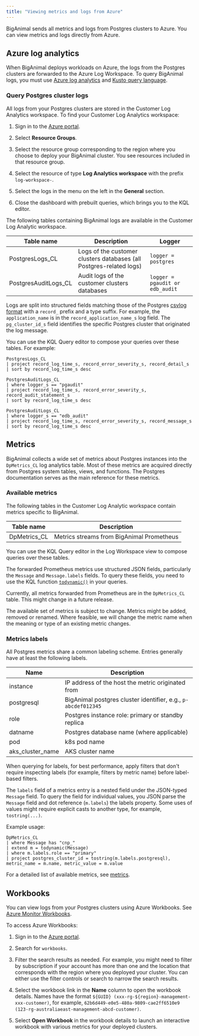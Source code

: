 ```yaml
---
title: "Viewing metrics and logs from Azure"
---
```


BigAnimal sends all metrics and logs from Postgres clusters to Azure. You can view metrics and logs directly from Azure. 

## Azure log analytics

When BigAnimal deploys workloads on Azure, the logs from the Postgres clusters are forwarded to the Azure Log Workspace. To query BigAnimal logs, you must use [Azure log analytics](https://docs.microsoft.com/en-us/azure/azure-monitor/logs/log-analytics-overview) and [Kusto query language](https://azure-training.com/azure-data-science/the-kusto-query-language/).

### Query Postgres cluster logs

All logs from your Postgres clusters are stored in the Customer Log Analytics workspace. To find your Customer Log Analytics workspace:

1.  Sign in to the [Azure portal](https://portal.azure.com).

2.  Select **Resource Groups**.

3.  Select the resource group corresponding to the region where you choose to deploy your BigAnimal cluster. You see resources included in that resource group.

4.  Select the resource of type **Log Analytics workspace** with the prefix `log-workspace-`.

5.  Select the logs in the menu on the left in the **General** section.

6.  Close the dashboard with prebuilt queries, which brings you to the KQL editor.

The following tables containing BigAnimal logs are available in the Customer Log Analytic workspace.

| Table name           | Description                                                         | Logger                          |
| -------------------- | ------------------------------------------------------------------- | ------------------------------- |
| PostgresLogs_CL      | Logs of the customer clusters databases (all Postgres-related logs) | `logger = postgres`             |
| PostgresAuditLogs_CL | Audit logs of the customer clusters databases                       | `logger = pgaudit or edb_audit` |

Logs are split into structured fields matching those of the Postgres
[csvlog format](https://www.postgresql.org/docs/current/runtime-config-logging.html#RUNTIME-CONFIG-LOGGING-CSVLOG)
with a `record_` prefix and a type suffix. For example, the `application_name`
is in the `record_application_name_s` log field. The `pg_cluster_id_s` field identifies the specific Postgres cluster that originated the log message.

You can use the KQL Query editor to compose your queries over these tables. For example:

```
PostgresLogs_CL
| project record_log_time_s, record_error_severity_s, record_detail_s
| sort by record_log_time_s desc

PostgresAuditLogs_CL
| where logger_s == "pgaudit"
| project record_log_time_s, record_error_severity_s, record_audit_statement_s
| sort by record_log_time_s desc

PostgresAuditLogs_CL
| where logger_s == "edb_audit"
| project record_log_time_s, record_error_severity_s, record_message_s
| sort by record_log_time_s desc
```

## Metrics

BigAnimal collects a wide set of metrics about Postgres instances into the `DpMetrics_CL` log analytics table. Most of these metrics are acquired directly from Postgres system tables, views, and functions. The Postgres documentation serves as the main reference for these metrics.

### Available metrics

The following tables in the Customer Log Analytic workspace contain metrics
specific to BigAnimal.

| Table name           | Description                                                                                                     |
| -------------------- | --------------------------------------------------------------------------------------------------------------- |
| DpMetrics_CL         | Metrics streams from BigAnimal Prometheus                                                                      |

You can use the KQL Query editor in the Log Workspace view to compose queries
over these tables.

The forwarded Prometheus metrics use structured JSON fields, particularly the `Message` and `Message.labels` fields. To query these fields, you need to use the KQL function
[`todynamic()`](https://docs.microsoft.com/en-us/azure/data-explorer/kusto/query/parsejsonfunction)
in your queries.

Currently, all metrics forwarded from Prometheus are in the `DpMetrics_CL` table. This might change in a future release.

The available set of metrics is subject to change. Metrics might be added, removed or renamed. Where feasible, we will change the metric name when the meaning or type of an existing metric changes.

### Metrics labels

All Postgres metrics share a common labeling scheme. Entries generally have at least the following labels.

| Name                         | Description                                                   |
| ---------------------------- | ------------------------------------------------------------- |
| instance                     | IP address of the host the metric originated from             |
| postgresql                   | BigAnimal postgres cluster identifier, e.g., `p-abcdef012345` |
| role                         | Postgres instance role: primary or standby replica            |
| datname                      | Postgres database name (where applicable)                     |
| pod                          | k8s pod name                                                  |
| aks_cluster_name             | AKS cluster name                                              |

When querying for labels, for best performance, apply filters that don't require inspecting labels (for example, filters by metric name) before label-based filters.

The `labels` field of a metrics entry is a nested field under the JSON-typed `Message` field. To query the field for individual values, you JSON parse the `Message` field and dot reference (`m.labels`) the labels property. Some uses of values might require explicit casts to another type, for example, `tostring(...)`.

Example usage:

```
DpMetrics_CL
| where Message has "cnp_"
| extend m = todynamic(Message)
| where m.labels.role == "primary"
| project postgres_cluster_id = tostring(m.labels.postgresql), metric_name = m.name, metric_value = m.value
```

For a detailed list of available metrics, see [metrics](../metrics).

## Workbooks

You can view logs from your Postgres clusters using Azure Workbooks. See [Azure Monitor Workbooks](https://docs.microsoft.com/en-us/azure/azure-monitor/visualize/workbooks-overview).

To access Azure Workbooks:

1.  Sign in to the [Azure portal](https://portal.azure.com).

2.  Search for `workbooks`.

3.  Filter the search results as needed. For example, you might need to filter by subscription if your account has more than one and the location that corresponds with the region where you deployed your cluster. You can either use the filter controls or search to narrow the search results.

4.  Select the workbook link in the **Name** column to open the workbook details. Names have the format `${GUID} (xxx-rg-${region}-management-xxx-customer)`, for example, `62b6d449-e0e5-480a-9809-cae2ff6510e9 (123-rg-australiaeast-management-abcd-customer)`.

5.  Select **Open Workbook** in the workbook details to launch an interactive workbook with various metrics for your deployed clusters.
